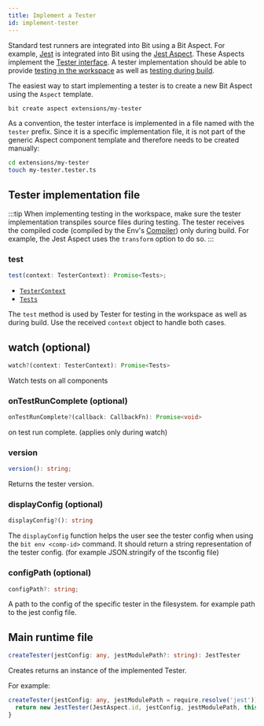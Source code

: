 ```yaml
---
title: Implement a Tester
id: implement-tester
---
```


Standard test runners are integrated into Bit using a Bit Aspect. For example, [Jest](https://jestjs.io/) is integrated into Bit using the [Jest Aspect](https://bit.dev/teambit/defender/jest).
These Aspects implement the [Tester interface](https://bit.dev/teambit/defender/tester/~code/tester.ts). A tester implementation should be able to provide [testing in the workspace](./workspace-testing) as well as [testing during build](./testing-during-build).

The easiest way to start implementing a tester is to create a new Bit Aspect using the `Aspect` template.

```bash title="Create a new Aspect component"
bit create aspect extensions/my-tester
```

As a convention, the tester interface is implemented in a file named with the `tester` prefix. Since it is a specific implementation file, it is not part of the generic Aspect component template and therefore needs to be created manually:

```bash title="Create a tester implementation file"
cd extensions/my-tester
touch my-tester.tester.ts
```

## Tester implementation file

:::tip
When implementing testing in the workspace, make sure the tester implementation transpiles source files during testing. The tester receives the compiled code (compiled by the Env's [Compiler](/compiler/overview)) only during build.
For example, the Jest Aspect uses the `transform` option to do so.
:::

### test

```js
test(context: TesterContext): Promise<Tests>;
```

- [`TesterContext`](https://bit.dev/teambit/defender/tester/~code/tester.ts)<!-- TODO: maybe change link to point to the builder docs here-->
- [`Tests`](https://bit.dev/teambit/defender/tester/~code/tester.ts)<!-- TODO: maybe change link to point to the builder docs here-->

The `test` method is used by Tester for testing in the workspace as well as during build. Use the received `context` object to handle both cases.

## watch (optional)

```ts
watch?(context: TesterContext): Promise<Tests>
```

Watch tests on all components

### onTestRunComplete (optional)

```ts
onTestRunComplete?(callback: CallbackFn): Promise<void>
```

on test run complete. (applies only during watch)

### version

```ts
version(): string;
```

Returns the tester version.

### displayConfig (optional)

```ts
displayConfig?(): string
```

The `displayConfig` function helps the user see the tester config when using the `bit env <comp-id>` command.
It should return a string representation of the tester config. (for example JSON.stringify of the tsconfig file)

### configPath (optional)

```ts
configPath?: string;
```

A path to the config of the specific tester in the filesystem.
for example path to the jest config file.

## Main runtime file

```ts
createTester(jestConfig: any, jestModulePath?: string): JestTester
```

Creates returns an instance of the implemented Tester.

For example:

```ts
createTester(jestConfig: any, jestModulePath = require.resolve('jest')) {
  return new JestTester(JestAspect.id, jestConfig, jestModulePath, this.jestWorker, this.logger);
}
```
